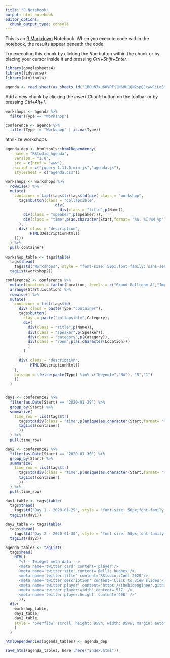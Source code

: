 ```yaml
---
title: "R Notebook"
output: html_notebook
editor_options: 
  chunk_output_type: console
---
```


This is an [R Markdown](http://rmarkdown.rstudio.com) Notebook. When you execute code within the notebook, the results appear beneath the code. 

Try executing this chunk by clicking the *Run* button within the chunk or by placing your cursor inside it and pressing *Ctrl+Shift+Enter*. 

```r
library(googlesheets4)
library(tidyverse)
library(htmltools)

agenda <- read_sheet(as_sheets_id("1BOuN7xu60VPFjlN6HU1QN2spQJcwwCiLoSMPQ9HZwmo"))

```

Add a new chunk by clicking the *Insert Chunk* button on the toolbar or by pressing *Ctrl+Alt+I*.

```r

workshops <- agenda %>% 
  filter(Type == "Workshop")

conference <- agenda %>% 
  filter(Type != "Workshop" | is.na(Type))

```

html-ize workshops


```r

agenda_dep <- htmltools::htmlDependency(
    name = "RStudio_Agenda",
    version = "1.0",
    src = c(href = "www"),
    script = c("jquery-1.11.0.min.js","agenda.js"),
    stylesheet = c("agenda.css"))


```

```r

workshop2 <- workshops %>% 
  rowwise() %>% 
  mutate(
    container = list(tags$tr(tags$td(div( class = "workshop",
      tags$button(class = "collapsible",
                      div(
                        div(class = "title",p(Name)),
        div(class = "speaker",p(Speaker))),
        div(class = "time",p(as.character(Start,format= "%A, %I:%M %p")))
      ),
      div( class = "description",
           HTML(DescriptionHtml))
    ))))
  ) %>% 
  pull(container) 
  
workshop_table <- tags$table(
  tags$thead(
    tags$td("Workshops", style = "font-size: 50px;font-family: sans-serif;font-weight: 600;")),
  tagList(workshop2))

```



```r

conference2 <- conference %>% 
  mutate(Location = factor(Location, levels = c("Grand Ballroom A","Imperial Ballroom","Grand Ballroom B","Plaza Room"))) %>% 
  arrange(Start,Location) %>% 
  rowwise() %>% 
  mutate(
    container = list(tags$td(
      div( class = paste(Type,"container"),
      tags$button(
        class = paste("collapsible",Category),
        div(
          div(class = "title",p(Name)),
          div(class = "speaker",p(Speaker)),
          div(class = "category",p(Category)),
          div(class = "room",p(as.character(Location)))
          )
        )
      ,
      div( class = "description",
           HTML(DescriptionHtml))
    ),
    colspan = ifelse(paste(Type) %in% c("Keynote","NA"), "5","1")
    ))
  )


day1 <- conference2 %>% 
  filter(as.Date(Start) == "2020-01-29") %>% 
  group_by(Start) %>% 
  summarize(
    time_row = list(tags$tr(
      tags$td(div(class = "time",p(unique(as.character(Start,format= "%A, %I:%M %p"))))),
      tagList(container)
      ))
  ) %>% 
  pull(time_row)

day2 <- conference2 %>% 
  filter(as.Date(Start) == "2020-01-30") %>% 
  group_by(Start) %>% 
  summarize(
    time_row = list(tags$tr(
      tags$td(div(class = "time",p(unique(as.character(Start,format= "%A, %I:%M %p"))))),
      tagList(container)
      ))
  ) %>% 
  pull(time_row)
  
day1_table <- tags$table(
  tags$thead(
    tags$td("Day 1 - 2020-01-29", style = "font-size: 50px;font-family: sans-serif;font-weight: 600;", colspan = "5")),
  tagList(day1))

day2_table <- tags$table(
  tags$thead(
    tags$td("Day 2 - 2020-01-30", style = "font-size: 50px;font-family: sans-serif;font-weight: 600;", colspan = "5")),
  tagList(day2))

```



```r
agenda_tables <- tagList(
  tags$head(
    HTML(
      "<!-- Twidget meta data -->
      <meta name='twitter:card' content='player'/>
      <meta name='twitter:site' content='@ellis_hughes'/>
      <meta name='twitter:title' content='RStudio::Conf 2020'/>
      <meta name='twitter:description' content='Click to view slides'/>
      <meta name='twitter:player' content='https://thebioengineer.github.io/RStudio_Conf_2020_Agenda/' />
      <meta name='twitter:player:width' content='517' />
      <meta name='twitter:player:height' content='408' />"
      )),
  div(
    workshop_table, 
    day1_table, 
    day2_table,
    style = "overflow: scroll; height: 95vh; width: 95vw; margin: auto"
    )
  )

htmlDependencies(agenda_tables) <- agenda_dep

save_html(agenda_tables, here::here("index.html"))

```



